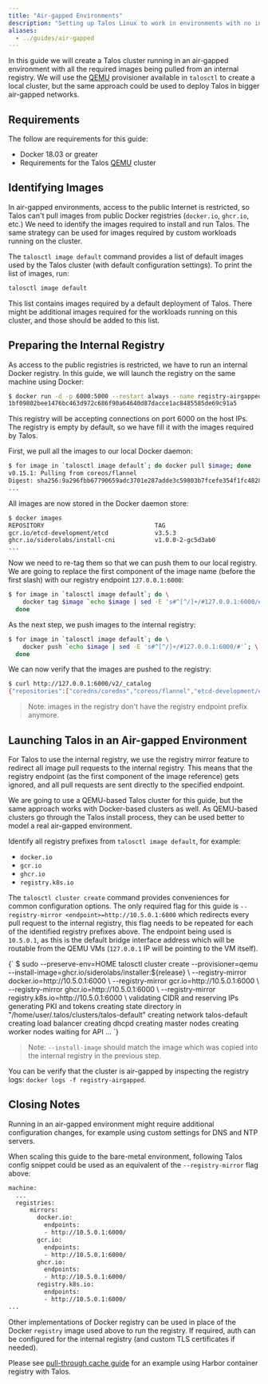 ```yaml
---
title: "Air-gapped Environments"
description: "Setting up Talos Linux to work in environments with no internet access."
aliases:
  - ../guides/air-gapped
---
```



In this guide we will create a Talos cluster running in an air-gapped environment with all the required images being pulled from an internal registry.
We will use the [QEMU](./local-platforms/qemu.mdx) provisioner available in `talosctl` to create a local cluster, but the same approach could be used to deploy Talos in bigger air-gapped networks.

## Requirements

The follow are requirements for this guide:

- Docker 18.03 or greater
- Requirements for the Talos [QEMU](./local-platforms/qemu.mdx) cluster

## Identifying Images

In air-gapped environments, access to the public Internet is restricted, so Talos can't pull images from public Docker registries (`docker.io`, `ghcr.io`, etc.)
We need to identify the images required to install and run Talos.
The same strategy can be used for images required by custom workloads running on the cluster.

The `talosctl image default` command provides a list of default images used by the Talos cluster (with default configuration
settings).
To print the list of images, run:

```bash
talosctl image default
```

This list contains images required by a default deployment of Talos.
There might be additional images required for the workloads running on this cluster, and those should be added to this list.

## Preparing the Internal Registry

As access to the public registries is restricted, we have to run an internal Docker registry.
In this guide, we will launch the registry on the same machine using Docker:

```bash
$ docker run -d -p 6000:5000 --restart always --name registry-airgapped registry:2
1bf09802bee1476bc463d972c686f90a64640d87dacce1ac8485585de69c91a5
```

This registry will be accepting connections on port 6000 on the host IPs.
The registry is empty by default, so we have fill it with the images required by Talos.

First, we pull all the images to our local Docker daemon:

```bash
$ for image in `talosctl image default`; do docker pull $image; done
v0.15.1: Pulling from coreos/flannel
Digest: sha256:9a296fbb67790659adc3701e287adde3c59803b7fcefe354f1fc482840cdb3d9
...
```

All images are now stored in the Docker daemon store:

```bash
$ docker images
REPOSITORY                               TAG                                        IMAGE ID       CREATED         SIZE
gcr.io/etcd-development/etcd             v3.5.3                                     604d4f022632   6 days ago      181MB
ghcr.io/siderolabs/install-cni           v1.0.0-2-gc5d3ab0                          4729e54f794d   6 days ago      76MB
...
```

Now we need to re-tag them so that we can push them to our local registry.
We are going to replace the first component of the image name (before the first slash) with our registry endpoint `127.0.0.1:6000`:

```bash
$ for image in `talosctl image default`; do \
    docker tag $image `echo $image | sed -E 's#^[^/]+/#127.0.0.1:6000/#'`; \
  done
```

As the next step, we push images to the internal registry:

```bash
$ for image in `talosctl image default`; do \
    docker push `echo $image | sed -E 's#^[^/]+/#127.0.0.1:6000/#'`; \
  done
```

We can now verify that the images are pushed to the registry:

```bash
$ curl http://127.0.0.1:6000/v2/_catalog
{"repositories":["coredns/coredns","coreos/flannel","etcd-development/etcd","kube-apiserver","kube-controller-manager","kube-proxy","kube-scheduler","pause","siderolabs/install-cni","siderolabs/installer","siderolabs/kubelet"]}
```

> Note: images in the registry don't have the registry endpoint prefix anymore.

## Launching Talos in an Air-gapped Environment

For Talos to use the internal registry, we use the registry mirror feature to redirect all image pull requests to the internal registry.
This means that the registry endpoint (as the first component of the image reference) gets ignored, and all pull requests are sent directly to the specified endpoint.

We are going to use a QEMU-based Talos cluster for this guide, but the same approach works with Docker-based clusters as well.
As QEMU-based clusters go through the Talos install process, they can be used better to model a real air-gapped environment.

Identify all registry prefixes from `talosctl image default`, for example:

- `docker.io`
- `gcr.io`
- `ghcr.io`
- `registry.k8s.io`

The `talosctl cluster create` command provides conveniences for common configuration options.
The only required flag for this guide is `--registry-mirror <endpoint>=http://10.5.0.1:6000` which redirects every pull request to the internal registry, this flag
needs to be repeated for each of the identified registry prefixes above.
The endpoint being used is `10.5.0.1`, as this is the default bridge interface address which will be routable from the QEMU VMs (`127.0.0.1` IP will be pointing to the VM itself).

<CodeBlock lang="sh">
{`
$ sudo --preserve-env=HOME talosctl cluster create --provisioner=qemu --install-image=ghcr.io/siderolabs/installer:${release} \
  --registry-mirror docker.io=http://10.5.0.1:6000 \
  --registry-mirror gcr.io=http://10.5.0.1:6000 \
  --registry-mirror ghcr.io=http://10.5.0.1:6000 \
  --registry-mirror registry.k8s.io=http://10.5.0.1:6000 \
validating CIDR and reserving IPs
generating PKI and tokens
creating state directory in "/home/user/.talos/clusters/talos-default"
creating network talos-default
creating load balancer
creating dhcpd
creating master nodes
creating worker nodes
waiting for API
...
`}
</CodeBlock>

> Note: `--install-image` should match the image which was copied into the internal registry in the previous step.

You can be verify that the cluster is air-gapped by inspecting the registry logs: `docker logs -f registry-airgapped`.

## Closing Notes

Running in an air-gapped environment might require additional configuration changes, for example using custom settings for DNS and NTP servers.

When scaling this guide to the bare-metal environment, following Talos config snippet could be used as an equivalent of the `--registry-mirror` flag above:

```bash
machine:
  ...
  registries:
      mirrors:
        docker.io:
          endpoints:
          - http://10.5.0.1:6000/
        gcr.io:
          endpoints:
          - http://10.5.0.1:6000/
        ghcr.io:
          endpoints:
          - http://10.5.0.1:6000/
        registry.k8s.io:
          endpoints:
          - http://10.5.0.1:6000/
...
```

Other implementations of Docker registry can be used in place of the Docker `registry` image used above to run the registry.
If required, auth can be configured for the internal registry (and custom TLS certificates if needed).

Please see [pull-through cache guide](../configure-your-talos-cluster/images-container-runtime/pull-through-cache.mdx) for an example using Harbor container registry with Talos.
